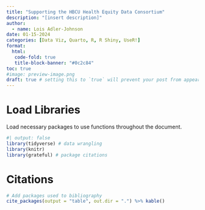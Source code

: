 ```yaml
---
title: "Supporting the HBCU Health Equity Data Consortium"
description: "[insert description]"
author:
  - name: Lois Adler-Johnson
date: 01-15-2024
categories: [Data Viz, Quarto, R, R Shiny, UseR!]
format: 
  html:
   code-fold: true
   title-block-banner: "#0c2c84"
toc: true
#image: preview-image.png
draft: true # setting this to `true` will prevent your post from appearing on your listing page until you're ready
---
```


# Load Libraries

Load necessary packages to use functions throughout the document.

```r
#| output: false
library(tidyverse) # data wrangling
library(knitr)
library(grateful) # package citations
```

# Citations

```r
# Add packages used to bibliography
cite_packages(output = "table", out.dir = ".") %>% kable()

```